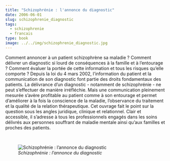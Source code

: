 ```yaml
---
title: "Schizophrénie : l'annonce du diagnostic"
date: 2006-06-01
slug: schizophrenie_diagnostic
tags:
  - schizophrenie
  - francais
type: book
image: ../../img/schizophrenie_diagnostic.jpg
---
```


Comment annoncer à un patient schizophrène sa maladie ?
Comment délivrer un diagnostic si lourd de conséquences à la famille et à l'entourage ?
Comment évaluer la portée de cette information et tous les risques qu'elle comporte ? 
Depuis la loi du 4 mars 2002, l'information du patient et la communication de son diagnostic font partie des droits fondamentaux des patients. 
La délivrance d'un diagnostic - notamment de schizophrénie - ne peut s'effectuer de manière irréfléchie.
Mais une communication pleinement mesurée s'avère profitable au patient comme à son entourage et permet d'améliorer à la fois la conscience de la maladie, l'observance du traitement et la qualité de la relation thérapeutique. 
Cet ouvrage fait le point sur la question sous les angles juridique, clinique et relationnel.
Clair et accessible, il s'adresse à tous les professionnels engagés dans les soins délivrés aux personnes souffrant de maladie mentale ainsi qu'aux familles et proches des patients.

<br>

![_Schizophrénie : l'annonce du diagnostic_](../../img/schizophrenie_diagnostic.jpg)
